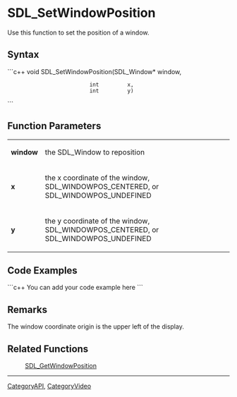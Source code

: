 <!-- pragma section-numbers off -->
<!-- pragma disable-camelcase -->

= SDL_SetWindowPosition =
Use this function to set the position of a window.


== Syntax ==
```c++
void SDL_SetWindowPosition(SDL_Window* window,
                           int         x,
                           int         y)
```

== Function Parameters ==
{|
|'''window'''
|the SDL_Window to reposition
|-
|'''x'''
|the x coordinate of the window, SDL_WINDOWPOS_CENTERED, or SDL_WINDOWPOS_UNDEFINED
|-
|'''y'''
|the y coordinate of the window, SDL_WINDOWPOS_CENTERED, or SDL_WINDOWPOS_UNDEFINED
|}

== Code Examples ==
```c++
You can add your code example here
```

== Remarks ==
The window coordinate origin is the upper left of the display.

== Related Functions ==
:[[SDL_GetWindowPosition]]

----
[[CategoryAPI]], [[CategoryVideo]]
